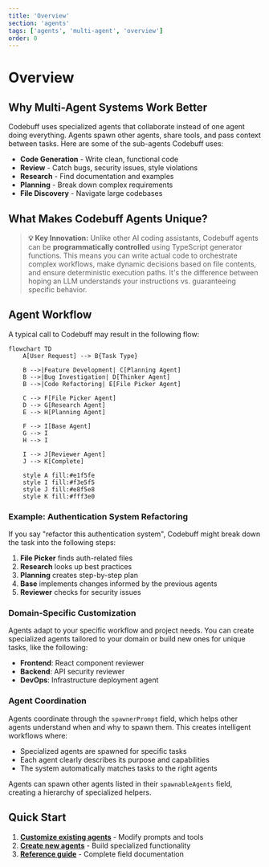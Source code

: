 ```yaml
---
title: 'Overview'
section: 'agents'
tags: ['agents', 'multi-agent', 'overview']
order: 0
---
```


# Overview

## Why Multi-Agent Systems Work Better

Codebuff uses specialized agents that collaborate instead of one agent doing everything. Agents spawn other agents, share tools, and pass context between tasks. Here are some of the sub-agents Codebuff uses:

- **Code Generation** - Write clean, functional code
- **Review** - Catch bugs, security issues, style violations
- **Research** - Find documentation and examples
- **Planning** - Break down complex requirements
- **File Discovery** - Navigate large codebases

## What Makes Codebuff Agents Unique?

> **💡 Key Innovation:** Unlike other AI coding assistants, Codebuff agents can be **programmatically controlled** using TypeScript generator functions. This means you can write actual code to orchestrate complex workflows, make dynamic decisions based on file contents, and ensure deterministic execution paths. It's the difference between hoping an LLM understands your instructions vs. guaranteeing specific behavior.

## Agent Workflow

A typical call to Codebuff may result in the following flow:

```mermaid
flowchart TD
    A[User Request] --> B{Task Type}

    B -->|Feature Development| C[Planning Agent]
    B -->|Bug Investigation| D[Thinker Agent]
    B -->|Code Refactoring| E[File Picker Agent]

    C --> F[File Picker Agent]
    D --> G[Research Agent]
    E --> H[Planning Agent]

    F --> I[Base Agent]
    G --> I
    H --> I

    I --> J[Reviewer Agent]
    J --> K[Complete]

    style A fill:#e1f5fe
    style I fill:#f3e5f5
    style J fill:#e8f5e8
    style K fill:#fff3e0
```

### Example: Authentication System Refactoring

If you say "refactor this authentication system", Codebuff might break down the task into the following steps:

1. **File Picker** finds auth-related files
2. **Research** looks up best practices
3. **Planning** creates step-by-step plan
4. **Base** implements changes informed by the previous agents
5. **Reviewer** checks for security issues

### Domain-Specific Customization

Agents adapt to your specific workflow and project needs. You can create specialized agents tailored to your domain or build new ones for unique tasks, like the following:

- **Frontend**: React component reviewer
- **Backend**: API security reviewer
- **DevOps**: Infrastructure deployment agent

### Agent Coordination

Agents coordinate through the `spawnerPrompt` field, which helps other agents understand when and why to spawn them. This creates intelligent workflows where:

- Specialized agents are spawned for specific tasks
- Each agent clearly describes its purpose and capabilities
- The system automatically matches tasks to the right agents

Agents can spawn other agents listed in their `spawnableAgents` field, creating a hierarchy of specialized helpers.

## Quick Start

1. **[Customize existing agents](/docs/agents#customizing-agents)** - Modify prompts and tools
2. **[Create new agents](/docs/agents#creating-new-agents)** - Build specialized functionality
3. **[Reference guide](/docs/agents#agent-reference)** - Complete field documentation
